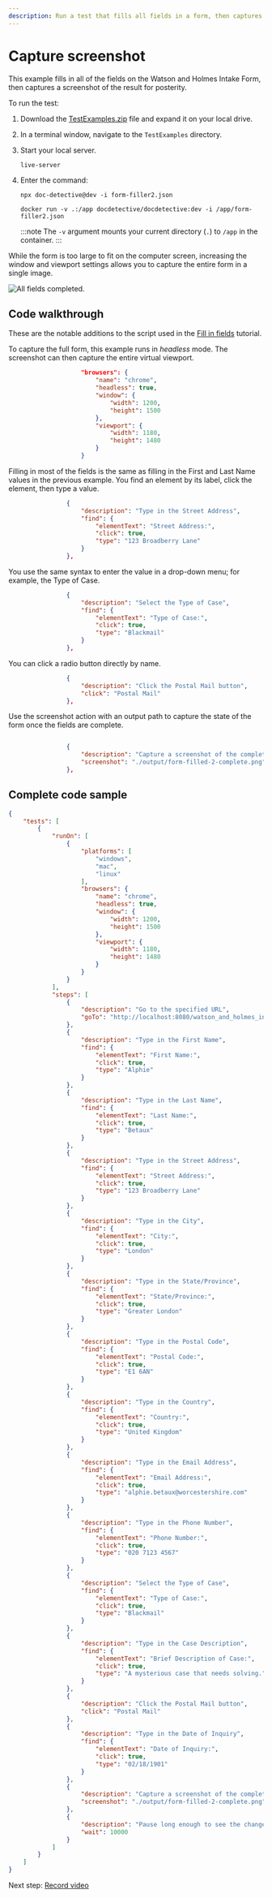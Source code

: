 ```yaml
---
description: Run a test that fills all fields in a form, then captures a screenshot of the result.
---
```



# Capture screenshot

This example fills in all of the fields on the Watson and Holmes Intake Form, then captures a screenshot of the result for posterity.

To run the test:

1. Download the [TestExamples.zip](./TestExamples.zip) file and expand it on your local drive.
2. In a terminal window, navigate to the `TestExamples` directory.
3. Start your local server.

    ```shell
    live-server
    ```

4. Enter the command:

   <Tabs>
     <TabItem value="npx" label="NPX" default>

   ```shell
   npx doc-detective@dev -i form-filler2.json
   ```

     </TabItem>
     <TabItem value="docker" label="Docker">

   ```shell
   docker run -v .:/app docdetective/docdetective:dev -i /app/form-filler2.json
   ```

   :::note
   The `-v` argument mounts your current directory (`.`) to `/app` in the container.
   :::

     </TabItem>
   </Tabs>

While the form is too large to fit on the computer screen, increasing the window and viewport settings allows you to capture the entire form in a single image.

![All fields completed.](./img/form-filled-2-complete.png)

## Code walkthrough

These are the notable additions to the script used in the [Fill in fields](fill-fields) tutorial.

To capture the full form, this example runs in _headless_ mode. The screenshot can then capture the entire virtual viewport.

```json
                    "browsers": {
                        "name": "chrome",
                        "headless": true,
                        "window": {
                            "width": 1200,
                            "height": 1500
                        },
                        "viewport": {
                            "width": 1180,
                            "height": 1480
                        }
                    }
```

Filling in most of the fields is the same as filling in the First and Last Name values in the previous example. You find an element by its label, click the element, then type a value. 

```json
                {
                    "description": "Type in the Street Address",
                    "find": {
                        "elementText": "Street Address:",
                        "click": true,
                        "type": "123 Broadberry Lane"
                    }
                },
```

You use the same syntax to enter the value in a drop-down menu; for example, the Type of Case.

```json
                {
                    "description": "Select the Type of Case",
                    "find": {
                        "elementText": "Type of Case:",
                        "click": true,
                        "type": "Blackmail"
                    }
                },
```

You can click a radio button directly by name.

```json
                {
                    "description": "Click the Postal Mail button",
                    "click": "Postal Mail"
                },
```

Use the screenshot action with an output path to capture the state of the form once the fields are complete. 

```json

                {
                    "description": "Capture a screenshot of the completed form.",
                    "screenshot": "./output/form-filled-2-complete.png"
                },
```


## Complete code sample

```json
{
    "tests": [
        {
            "runOn": [
                {
                    "platforms": [
                        "windows",
                        "mac",
                        "linux"
                    ],
                    "browsers": {
                        "name": "chrome",
                        "headless": true,
                        "window": {
                            "width": 1200,
                            "height": 1500
                        },
                        "viewport": {
                            "width": 1180,
                            "height": 1480
                        }
                    }
                }
            ],
            "steps": [
                {
                    "description": "Go to the specified URL",
                    "goTo": "http://localhost:8080/watson_and_holmes_intake_form.html"
                },
                {
                    "description": "Type in the First Name",
                    "find": {
                        "elementText": "First Name:",
                        "click": true,
                        "type": "Alphie"
                    }
                },
                {
                    "description": "Type in the Last Name",
                    "find": {
                        "elementText": "Last Name:",
                        "click": true,
                        "type": "Betaux"
                    }
                },
                {
                    "description": "Type in the Street Address",
                    "find": {
                        "elementText": "Street Address:",
                        "click": true,
                        "type": "123 Broadberry Lane"
                    }
                },
                {
                    "description": "Type in the City",
                    "find": {
                        "elementText": "City:",
                        "click": true,
                        "type": "London"
                    }
                },
                {
                    "description": "Type in the State/Province",
                    "find": {
                        "elementText": "State/Province:",
                        "click": true,
                        "type": "Greater London"
                    }
                },
                {
                    "description": "Type in the Postal Code",
                    "find": {
                        "elementText": "Postal Code:",
                        "click": true,
                        "type": "E1 6AN"
                    }
                },
                {
                    "description": "Type in the Country",
                    "find": {
                        "elementText": "Country:",
                        "click": true,
                        "type": "United Kingdom"
                    }
                },
                {
                    "description": "Type in the Email Address",
                    "find": {
                        "elementText": "Email Address:",
                        "click": true,
                        "type": "alphie.betaux@worcestershire.com"
                    }
                },
                {
                    "description": "Type in the Phone Number",
                    "find": {
                        "elementText": "Phone Number:",
                        "click": true,
                        "type": "020 7123 4567"
                    }
                },
                {
                    "description": "Select the Type of Case",
                    "find": {
                        "elementText": "Type of Case:",
                        "click": true,
                        "type": "Blackmail"
                    }
                },
                {
                    "description": "Type in the Case Description",
                    "find": {
                        "elementText": "Brief Description of Case:",
                        "click": true,
                        "type": "A mysterious case that needs solving."
                    }
                },
                {
                    "description": "Click the Postal Mail button",
                    "click": "Postal Mail"
                },
                {
                    "description": "Type in the Date of Inquiry",
                    "find": {
                        "elementText": "Date of Inquiry:",
                        "click": true,
                        "type": "02/18/1901"
                    }
                },
                {
                    "description": "Capture a screenshot of the completed form.",
                    "screenshot": "./output/form-filled-2-complete.png"
                },
                {
                    "description": "Pause long enough to see the changes.",
                    "wait": 10000
                }
            ]
        }
    ]
}
```

Next step: [Record video](./record-video)
